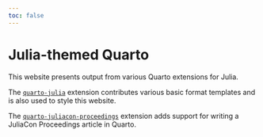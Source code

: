 ```yaml
---
toc: false
---
```


# Julia-themed Quarto

This website presents output from various Quarto extensions for Julia.

The [`quarto-julia`](https://github.com/pat-alt/quarto-julia) extension contributes various basic format templates and is also used to style this website.

The [`quarto-juliacon-proceedings`](https://github.com/pat-alt/quarto-juliacon-proceedings) extension adds support for writing a JuliaCon Proceedings article in Quarto.







